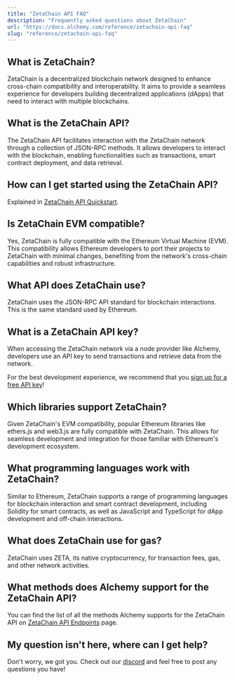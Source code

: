 ```yaml
---
title: "ZetaChain API FAQ"
description: "Frequently asked questions about ZetaChain"
url: "https://docs.alchemy.com/reference/zetachain-api-faq"
slug: "reference/zetachain-api-faq"
---
```



## What is ZetaChain?

ZetaChain is a decentralized blockchain network designed to enhance cross-chain compatibility and interoperability. It aims to provide a seamless experience for developers building decentralized applications (dApps) that need to interact with multiple blockchains.

## What is the ZetaChain API?

The ZetaChain API facilitates interaction with the ZetaChain network through a collection of JSON-RPC methods. It allows developers to interact with the blockchain, enabling functionalities such as transactions, smart contract deployment, and data retrieval.

## How can I get started using the ZetaChain API?

Explained in [ZetaChain API Quickstart](/reference/zetachain-api-quickstart).

## Is ZetaChain EVM compatible?

Yes, ZetaChain is fully compatible with the Ethereum Virtual Machine (EVM). This compatibility allows Ethereum developers to port their projects to ZetaChain with minimal changes, benefiting from the network's cross-chain capabilities and robust infrastructure.

## What API does ZetaChain use?

ZetaChain uses the JSON-RPC API standard for blockchain interactions. This is the same standard used by Ethereum.

## What is a ZetaChain API key?

When accessing the ZetaChain network via a node provider like Alchemy, developers use an API key to send transactions and retrieve data from the network.

For the best development experience, we recommend that you [sign up for a free API key](https://dashboard.alchemy.com/signup/)!

## Which libraries support ZetaChain?

Given ZetaChain's EVM compatibility, popular Ethereum libraries like ethers.js and web3.js are fully compatible with ZetaChain. This allows for seamless development and integration for those familiar with Ethereum's development ecosystem.

## What programming languages work with ZetaChain?

Similar to Ethereum, ZetaChain supports a range of programming languages for blockchain interaction and smart contract development, including Solidity for smart contracts, as well as JavaScript and TypeScript for dApp development and off-chain interactions.

## What does ZetaChain use for gas?

ZetaChain uses ZETA, its native cryptocurrency, for transaction fees, gas, and other network activities.

## What methods does Alchemy support for the ZetaChain API?

You can find the list of all the methods Alchemy supports for the ZetaChain API on [ZetaChain API Endpoints](/reference/zetachain-api-endpoints) page.

## My question isn't here, where can I get help?

Don't worry, we got you. Check out our [discord](https://alchemy.com/discord) and feel free to post any questions you have!
